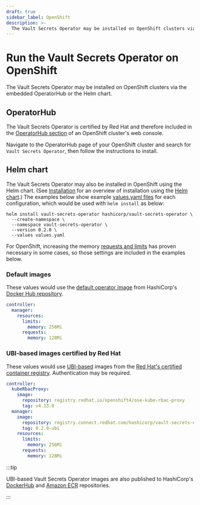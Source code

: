 ```yaml
---
draft: true
sidebar_label: OpenShift
description: >-
  The Vault Secrets Operator may be installed on OpenShift clusters via the embedded OperatorHub or the Helm chart.
---
```


# Run the Vault Secrets Operator on OpenShift

The Vault Secrets Operator may be installed on OpenShift clusters via the embedded OperatorHub or the Helm chart.

## OperatorHub

The Vault Secrets Operator is certified by Red Hat and therefore included in the [OperatorHub section](https://access.redhat.com/documentation/en-us/openshift_container_platform/4.2/html/operators/olm-understanding-operatorhub) of an OpenShift cluster's web console. 

Navigate to the OperatorHub page of your OpenShift cluster and search for `Vault Secrets Operator`, then follow the instructions to install.

## Helm chart

The Vault Secrets Operator may also be installed in OpenShift using the Helm chart. (See [Installation](/docs/platform/k8s/vso/installation) for an overview of installation using the [Helm chart](/docs/platform/k8s/vso/helm).) The examples below show example [values.yaml files](https://helm.sh/docs/chart_template_guide/values_files/) for each configuration, which would be used with `helm install` as below:

```shell-session
helm install vault-secrets-operator hashicorp/vault-secrets-operator \
  --create-namespace \
  --namespace vault-secrets-operator \
  --version 0.2.0 \
  --values values.yaml
```

For OpenShift, increasing the memory [requests and limits](https://kubernetes.io/docs/concepts/configuration/manage-resources-containers/) has proven necessary in some cases, so those settings are included in the examples below.

### Default images

These values would use the [default operator image](/docs/platform/k8s/vso/helm#v-controller-manager-image) from HashiCorp's [Docker Hub repository][dockerhub].

```yaml
controller:
  manager:
    resources:
      limits:
        memory: 256Mi
      requests:
        memory: 128Mi
```

### UBI-based images certified by Red Hat

These values would use [UBI-based](https://developers.redhat.com/products/rhel/ubi) images from the [Red Hat's certified container registry](https://catalog.redhat.com/software/containers/hashicorp/vault-secrets-operator/64dd558c892694d397c4bb06). Authentication may be required.

```yaml
controller:
  kubeRbacProxy:
    image:
      repository: registry.redhat.io/openshift4/ose-kube-rbac-proxy
      tag: v4.13.0
  manager:
    image:
      repository: registry.connect.redhat.com/hashicorp/vault-secrets-operator
      tag: 0.2.0-ubi
    resources:
      limits:
        memory: 256Mi
      requests:
        memory: 128Mi
```

:::tip

UBI-based Vault Secrets Operator images are also published to HashiCorp's [DockerHub][dockerhub] and [Amazon ECR](https://gallery.ecr.aws/hashicorp/vault-secrets-operator) repositories.

:::

[dockerhub]: https://hub.docker.com/r/hashicorp/vault-secrets-operator
